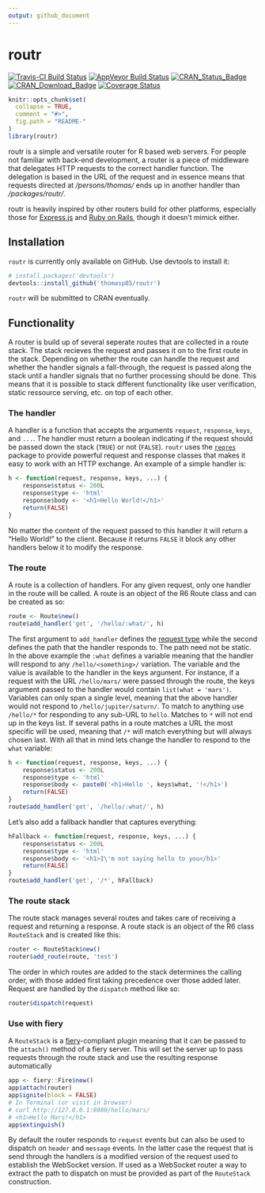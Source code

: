```yaml
---
output: github_document
---
```


<!-- README.md is generated from README.Rmd. Please edit that file -->

# routr

[![Travis-CI Build Status](https://travis-ci.org/thomasp85/routr.svg?branch=master)](https://travis-ci.org/thomasp85/routr)
[![AppVeyor Build Status](https://ci.appveyor.com/api/projects/status/github/thomasp85/routr?branch=master&svg=true)](https://ci.appveyor.com/project/thomasp85/routr)
[![CRAN_Status_Badge](http://www.r-pkg.org/badges/version/routr)](http://cran.r-project.org/package=routr)
[![CRAN_Download_Badge](http://cranlogs.r-pkg.org/badges/grand-total/routr)](http://cran.r-project.org/package=routr)
[![Coverage Status](https://img.shields.io/codecov/c/github/thomasp85/routr/master.svg)](https://codecov.io/github/thomasp85/routr?branch=master)

```r
knitr::opts_chunk$set(
  collapse = TRUE,
  comment = "#>",
  fig.path = "README-"
)
library(routr)
```

routr is a simple and versatile router for R based web servers. For people not 
familiar with back-end development, a router is a piece of middleware that 
delegates HTTP requests to the correct handler function. The delegation is based
in the URL of the request and in essence means that requests directed at 
*/persons/thomas/* ends up in another handler than */packages/routr/*.

routr is heavily inspired by other routers build for other platforms, especially
those for [Express.js](https://github.com/expressjs) and 
[Ruby on Rails](https://github.com/rails/rails), though it doesn't mimick 
either.

## Installation
`routr` is currently only available on GitHub. Use devtools to install it:

```r
# install.packages('devtools')
devtools::install_github('thomasp85/routr')
```

`routr` will be submitted to CRAN eventually.

## Functionality
A router is build up of several seperate routes that are 
collected in a route stack. The stack recieves the request and passes it on to
the first route in the stack. Depending on whether the route can handle the 
request and whether the handler signals a fall-through, the request is passed 
along the stack until a handler signals that no further processing should be 
done. This means that it is possible to stack different functionality like user 
verification, static ressource serving, etc. on top of each other.

### The handler
A handler is a function that accepts the arguments `request`, `response`, 
`keys`, and `...`. The handler must return a boolean indicating if the request 
should be passed down the stack (`TRUE`) or not (`FALSE`). `routr` uses the 
[`reqres`](http://github.com/thomasp85/reqres#reqres) package to provide 
powerful request and response classes that makes it easy to work with an HTTP 
exchange. An example of a simple handler is:

```r
h <- function(request, response, keys, ...) {
    response$status <- 200L
    response$type <- 'html'
    response$body <- '<h1>Hello World!</h1>'
    return(FALSE)
}
```

No matter the content of the request passed to this handler it will return a 
"Hello World!" to the client. Because it returns `FALSE` it block any other 
handlers below it to modify the response.

### The route
A route is a collection of handlers. For any given request, only one handler in
the route will be called. A route is an object of the R6 Route class and can be
created as so:

```r
route <- Route$new()
route$add_handler('get', '/hello/:what/', h)
```

The first argument to `add_handler` defines the [request type](https://en.wikipedia.org/wiki/Hypertext_Transfer_Protocol#Request_methods)
while the second defines the path that the handler responds to. The path need 
not be static. In the above example the `:what` defines a variable meaning that
the handler will respond to any `/hello/<something>/` variation. The variable 
and the value is available to the handler in the keys argument. For instance, if
a request with the URL `/hello/mars/` were passed through the route, the keys
argument passed to the handler would contain `list(what = 'mars')`. Variables 
can only span a single level, meaning that the above handler would not respond 
to `/hello/jupiter/saturn/`. To match to anything use `/hello/*` for responding
to any sub-URL to `hello`. Matches to `*` will not end up in the keys list. If
several paths in a route matches a URL the most specific will be used, meaning 
that `/*` will match everything but will always chosen last. With all that in mind 
lets change the handler to respond to the `what` variable:

```r
h <- function(request, response, keys, ...) {
    response$status <- 200L
    response$type <- 'html'
    response$body <- paste0('<h1>Hello ', keys$what, '!</h1>')
    return(FALSE)
}
route$add_handler('get', '/hello/:what/', h)
```

Let's also add a fallback handler that captures everything:

```r
hFallback <- function(request, response, keys, ...) {
    response$status <- 200L
    response$type <- 'html'
    response$body <- '<h1>I\'m not saying hello to you</h1>'
    return(FALSE)
}
route$add_handler('get', '/*', hFallback)
```

### The route stack
The route stack manages several routes and takes care of receiving a request and
returning a response. A route stack is an object of the R6 class `RouteStack` 
and is created like this:

```r
router <- RouteStack$new()
router$add_route(route, 'test')
```

The order in which routes are added to the stack determines the calling order, 
with those added first taking precedence over those added later. Request are
handled by the `dispatch` method like so:

```r
router$dispatch(request)
```

### Use with fiery
A `RouteStack` is a [fiery](http://github.com/thomasp85/fiery)-compliant plugin
meaning that it can be passed to the `attach()` method of a fiery server. This 
will set the server up to pass requests through the route stack and use the 
resulting response automatically

```r
app <- fiery::Fire$new()
app$attach(router)
app$ignite(block = FALSE)
# In Terminal (or visit in browser)
# curl http://127.0.0.1:8080/hello/mars/
# <h1>Hello Mars!</h1>
app$extinguish()
```

By default the router responds to `request` events but can also be used to 
dispatch on `header` and `message` events. In the latter case the request that 
is send through the handlers is a modified version of the request used to 
establish the WebSocket version. If used as a WebSocket router a way to extract
the path to dispatch on must be provided as part of the `RouteStack` 
construction.
